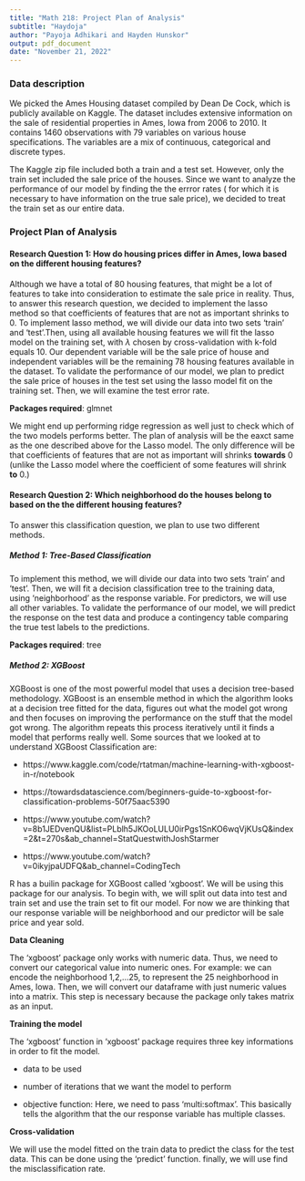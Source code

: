 ```yaml
---
title: "Math 218: Project Plan of Analysis"
subtitle: "Haydoja"
author: "Payoja Adhikari and Hayden Hunskor"
output: pdf_document
date: "November 21, 2022"
---
```



### Data description

We picked the Ames Housing dataset compiled by Dean De Cock, which is publicly available on Kaggle. The dataset includes extensive information on the sale of residential properties in Ames, Iowa from 2006 to 2010. It contains 1460 observations with 79 variables on various house specifications. The variables are a mix of continuous, categorical and discrete types.

The Kaggle zip file included both a train and a test set. However, only the train set included the sale price of the houses. Since we want to analyze the performance of our model by finding the the errror rates ( for which it is necessary to have information on the true sale price), we decided to treat the train set as our entire data.

### Project Plan of Analysis

#### Research Question 1: How do housing prices differ in Ames, Iowa based on the different housing features?


Although we have a total of 80 housing features, that might be a lot of features to take into consideration to estimate the sale price in reality. Thus, to answer this research question, we decided to implement the lasso method so that coefficients of features that are not as important shrinks to 0. To implement lasso method, we will divide our data into two sets 'train' and 'test'.Then, using all available housing features  we will fit the lasso model on the training set, with $\lambda$ chosen by cross-validation with k-fold equals 10. Our dependent variable will be the sale price of house and independent variables will be the remaining 78 housing features available in the dataset.  To validate the performance of our model, we plan to predict the sale price of houses in the test set using the lasso model fit on the training set. Then, we will examine the test error rate.


**Packages required**: glmnet

We might end up performing ridge regression as well just to check which of the two models performs better. The plan of analysis will be the eaxct same as the one described above for the Lasso model. The only difference will be that coefficients of features that are not as important will shrinks **towards** 0 (unlike the Lasso model where the coefficient of some features will shrink **to** 0.)


#### Research Question 2: Which neighborhood do the houses belong to based on the the different housing features?


To answer this classification question, we plan to use two different methods. 

##### Method 1: Tree-Based Classification

To implement this method, we will divide our data into two sets 'train' and 'test'. Then, we will fit a decision classification tree to the training data, using 'neighborhood' as the response variable. For predictors, we will use all other variables. To validate the performance of our model, we will predict the response on the test data and produce a contingency table comparing the true test labels to the predictions. 

**Packages required**: tree

##### Method 2: XGBoost


XGBoost is one of the most powerful model that uses a decision tree-based methodology. XGBoost is an ensemble method in which the algorithm looks at a decision tree fitted for the data, figures out what the model got wrong and then focuses on improving the performance on the stuff that the model got wrong. The algorithm repeats this process iteratively until it finds a model  that performs really well. Some sources that we looked at to understand XGBoost Classification are:

- https://www.kaggle.com/code/rtatman/machine-learning-with-xgboost-in-r/notebook

- https://towardsdatascience.com/beginners-guide-to-xgboost-for-classification-problems-50f75aac5390

- https://www.youtube.com/watch?v=8b1JEDvenQU&list=PLblh5JKOoLULU0irPgs1SnKO6wqVjKUsQ&index=2&t=270s&ab_channel=StatQuestwithJoshStarmer

- https://www.youtube.com/watch?v=0ikyjpaUDFQ&ab_channel=CodingTech

R has a builin package for XGBoost called 'xgboost'. We will be using this package for our analysis. To begin with, we will split out data into test and train set and use the train set to fit our model. For now we are thinking that our response variable will be neighborhood and our predictor will be sale price and year sold.

**Data Cleaning**

The 'xgboost' package  only works with numeric data. Thus, we need to convert our categorical value into numeric ones. For example: we can encode the neighborhood 1,2,...25, to represent the 25 neighborhood in Ames, Iowa. Then, we will convert our dataframe with just numeric values into a matrix. This step is necessary because the package only takes matrix as an input.

**Training the model**

The 'xgboost' function in 'xgboost' package requires three key informations in order to fit the model.

- data to be used

- number of iterations that we want the model to perform

- objective function: Here, we need to pass 'multi:softmax'. This basically tells the algorithm that the our response variable has multiple classes. 

**Cross-validation**

We will use the model fitted on the train data to predict the class for the test data. This can be done using the 'predict' function. finally, we will use find the misclassification rate.


